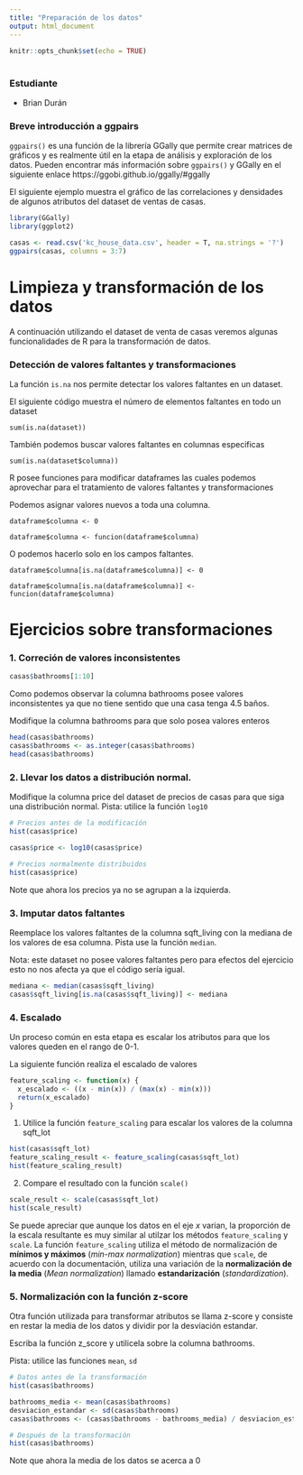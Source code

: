 ```yaml
---
title: "Preparación de los datos"
output: html_document
---
```


```r
knitr::opts_chunk$set(echo = TRUE)
```

# 


### Estudiante
* Brian Durán

### Breve introducción a ggpairs

`ggpairs()` es una función de la librería GGally que permite crear matrices de gráficos y es realmente útil en la etapa de análisis y exploración de los datos. Pueden encontrar más información sobre `ggpairs()` y GGally en el siguiente enlace https://ggobi.github.io/ggally/#ggally

El siguiente ejemplo muestra el gráfico de las correlaciones y densidades de algunos atributos del dataset de ventas de casas.

```r
library(GGally)
library(ggplot2)

casas <- read.csv('kc_house_data.csv', header = T, na.strings = '?')
ggpairs(casas, columns = 3:7)
```


# Limpieza y transformación de los datos

A continuación utilizando el dataset de venta de casas veremos algunas funcionalidades de R para la transformación de datos.

### Detección de valores faltantes y transformaciones

La función `is.na` nos permite detectar los valores faltantes en un dataset.

El siguiente código muestra el número de elementos faltantes en todo un dataset

`sum(is.na(dataset))`


También podemos buscar valores faltantes en columnas especificas

`sum(is.na(dataset$columna))`


R posee funciones para modificar dataframes las cuales podemos aprovechar para el tratamiento de valores faltantes y transformaciones

Podemos asignar valores nuevos a toda una columna.

`dataframe$columna <- 0`

`dataframe$columna <- funcion(dataframe$columna)`

O podemos hacerlo solo en los campos faltantes.

`dataframe$columna[is.na(dataframe$columna)] <- 0`

`dataframe$columna[is.na(dataframe$columna)] <- funcion(dataframe$columna)`

# Ejercicios sobre transformaciones

### 1. Correción de valores inconsistentes
```r
casas$bathrooms[1:10]
```
Como podemos observar la columna bathrooms posee valores inconsistentes ya que no tiene sentido que una casa tenga 4.5 baños. 

Modifique la columna bathrooms para que solo posea valores enteros

```r
head(casas$bathrooms)
casas$bathrooms <- as.integer(casas$bathrooms)
head(casas$bathrooms)
```


### 2. Llevar los datos a distribución normal.

Modifique la columna price del dataset de precios de casas para que siga una distribución normal. Pista: utilice la función `log10`

```r
# Precios antes de la modificación
hist(casas$price)

casas$price <- log10(casas$price)

# Precios normalmente distribuidos
hist(casas$price)
```

Note que ahora los precios ya no se agrupan a la izquierda.

### 3. Imputar datos faltantes

Reemplace los valores faltantes de la columna sqft_living con la mediana de los valores de esa columna. Pista use la función `median`.

Nota: este dataset no posee valores faltantes pero para efectos del ejercicio esto no nos afecta ya que el código sería igual.

```r
mediana <- median(casas$sqft_living)
casas$sqft_living[is.na(casas$sqft_living)] <- mediana
```


### 4. Escalado

Un proceso común en esta etapa es escalar los atributos para que los valores queden en el rango de 0-1.

La siguiente función realiza el escalado de valores

```r
feature_scaling <- function(x) {
  x_escalado <- ((x - min(x)) / (max(x) - min(x)))
  return(x_escalado)
}
```

1. Utilice la función `feature_scaling` para escalar los valores de la columna sqft_lot
```r
hist(casas$sqft_lot)
feature_scaling_result <- feature_scaling(casas$sqft_lot)
hist(feature_scaling_result)
```

2. Compare el resultado con la función `scale()`

```r
scale_result <- scale(casas$sqft_lot)
hist(scale_result)
```

Se puede apreciar que aunque los datos en el eje $x$ varian, la proporción de la escala resultante es muy similar al utilzar los métodos `feature_scaling` y `scale`. La función `feature_scaling` utiliza el método de normalización de **mínimos y máximos** (*min-max normalization*) mientras que `scale`, de acuerdo con la documentación, utiliza una variación de la **normalización de la media** (*Mean normalization*) llamado **estandarización** (*standardization*).


### 5. Normalización con la función z-score

Otra función utilizada para transformar atributos se llama z-score y consiste en restar la media de los datos y dividir por la desviación estandar.

Escriba la función z_score y utilicela sobre la columna bathrooms. 

Pista: utilice las funciones `mean`, `sd`

```r
# Datos antes de la transformación
hist(casas$bathrooms)

bathrooms_media <- mean(casas$bathrooms)
desviacion_estandar <- sd(casas$bathrooms)
casas$bathrooms <- (casas$bathrooms - bathrooms_media) / desviacion_estandar

# Después de la transformación
hist(casas$bathrooms)

```

Note que ahora la media de los datos se acerca a 0




